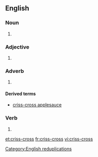 ==English==

===Noun===
{{en-noun|es}}
#{{alternative spelling of|[[crisscross]]}}

===Adjective===
{{en-adj}}
#{{alternative spelling of|[[crisscross]]}}

===Adverb===
{{en-adv}}

#{{alternative spelling of|[[crisscross]]}}

====Derived terms====
* [[criss-cross applesauce]]

===Verb===
{{en-verb|crisscross|es}}

#{{alternative spelling of|[[crisscross]]}}

[[Category:English reduplications]]

[[et:criss-cross]]
[[fr:criss-cross]]
[[vi:criss-cross]]
